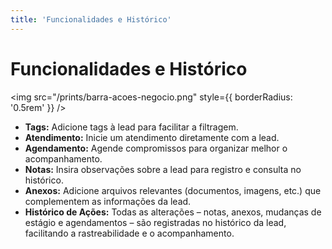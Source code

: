 ```yaml
---
title: 'Funcionalidades e Histórico'
---
```


# Funcionalidades e Histórico

<img src="/prints/barra-acoes-negocio.png" style={{ borderRadius: '0.5rem' }} />

- **Tags:** Adicione tags à lead para facilitar a filtragem.
- **Atendimento:** Inicie um atendimento diretamente com a lead.
- **Agendamento:** Agende compromissos para organizar melhor o acompanhamento.
- **Notas:** Insira observações sobre a lead para registro e consulta no histórico.
- **Anexos:** Adicione arquivos relevantes (documentos, imagens, etc.) que complementem as informações da lead.
- **Histórico de Ações:** Todas as alterações – notas, anexos, mudanças de estágio e agendamentos – são registradas no histórico da lead, facilitando a rastreabilidade e o acompanhamento.

